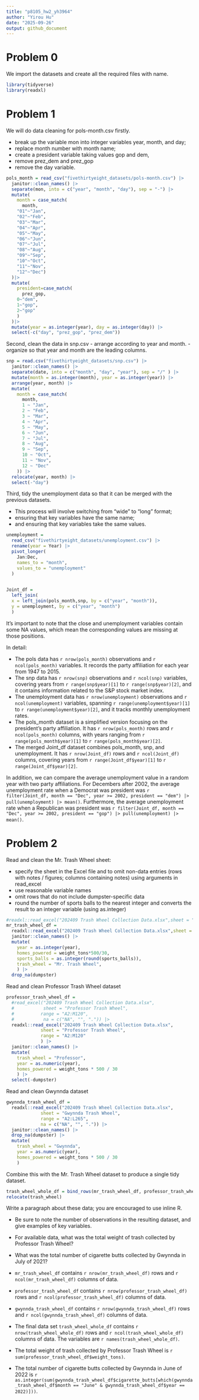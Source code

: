 ```yaml
---
title: "p8105_hw2_yh3964"
author: "Yirou Hu"
date: "2025-09-26"
output: github_document
---
```

# Problem 0
We import the datasets and create all the required files with name. 
```r
library(tidyverse)
library(readxl)
```

# Problem 1
We will do data cleaning for pols-month.csv firstly. 

- break up the variable mon into integer variables year, month, and day; 
- replace month number with month name; 
- create a president variable taking values gop and dem, 
- remove prez_dem and prez_gop
- remove the day variable.

```r
pols_month = read_csv("fivethirtyeight_datasets/pols-month.csv") |>
  janitor::clean_names() |>
  separate(mon, into = c("year", "month", "day"), sep = "-") |>
  mutate(
    month = case_match(
      month, 
    "01"~"Jan",
    "02"~"Feb",
    "03"~"Mar",
    "04"~"Apr",
    "05"~"May",
    "06"~"Jun",
    "07"~"Jul",
    "08"~"Aug",
    "09"~"Sep",
    "10"~"Oct",
    "11"~"Nov",
    "12"~"Dec")
  )|>
  mutate(
    president=case_match(
      prez_gop,
    0~"dem",
    1~"gop",
    2~"gop"
    )
  )|>
  mutate(year = as.integer(year), day = as.integer(day)) |>
  select(-c("day", "prez_gop", "prez_dem"))
```

Second, clean the data in snp.csv
- arrange according to year and month.
- organize so that year and month are the leading columns.

```r
snp = read.csv("fivethirtyeight_datasets/snp.csv") |>
  janitor::clean_names() |>
  separate(date, into = c("month", "day", "year"), sep = "/" ) |>
  mutate(month = as.integer(month), year = as.integer(year)) |>
  arrange(year, month) |>
  mutate(
    month = case_match(
      month,
      1 ~ "Jan",
      2 ~ "Feb",
      3 ~ "Mar",
      4 ~ "Apr",
      5 ~ "May",
      6 ~ "Jun",
      7 ~ "Jul",
      8 ~ "Aug",
      9 ~ "Sep",
      10 ~ "Oct",
      11 ~ "Nov",
      12 ~ "Dec"
    )) |>
  relocate(year, month) |>
  select(-"day")

```

Third, tidy the unemployment data so that it can be merged with the previous datasets.

- This process will involve switching from “wide” to “long” format; 
- ensuring that key variables have the same name; 
- and ensuring that key variables take the same values.

```r
unemployment = 
  read_csv("fivethirtyeight_datasets/unemployment.csv") |>
  rename(year = Year) |>
  pivot_longer(
    Jan:Dec, 
    names_to = "month",
    values_to = "unemployment"
  ) 
  
```

```r
Joint_df = 
  left_join(
  x = left_join(pols_month,snp, by = c("year", "month")), 
  y = unemployment, by = c("year", "month")
  )
```

It’s important to note that the close and unemployment variables contain some NA values, which mean the corresponding values are missing at those positions.

In detail:

- The pols data has `r nrow(pols_month)` observations and `r ncol(pols_month)` variables. It records the party affiliation for each year from 1947 to 2015.
- The snp data has `r nrow(snp)` observations and `r ncol(snp)` variables, covering years from `r range(snp$year)[1]` to `r range(snp$year)[2]`, and it contains information related to the S&P stock market index.
- The unemployment data has `r nrow(unemployment)` observations and `r ncol(unemployment)` variables, spanning `r range(unemployment$year)[1]` to `r range(unemployment$year)[2]`, and it tracks monthly unemployment rates.
- The pols_month dataset is a simplified version focusing on the president’s party affiliation. It has `r nrow(pols_month)` rows and `r ncol(pols_month)` columns, with years ranging from `r range(pols_month$year)[1]` to `r range(pols_month$year)[2]`.
- The merged Joint_df dataset combines pols_month, snp, and unemployment. It has `r nrow(Joint_df)` rows and `r ncol(Joint_df)` columns, covering years from `r range(Joint_df$year)[1]` to `r range(Joint_df$year)[2]`.

In addition, we can compare the average unemployment value in a random year with two party affiliations. For Decembers after 2002, the average unemployment rate when a Democrat was president was `r filter(Joint_df, month == "Dec", year >= 2002, president == "dem") |> pull(unemployment) |> mean()`. Furthermore, the average unemployment rate when a Republican was president was `r filter(Joint_df, month == "Dec", year >= 2002, president == "gop") |> pull(unemployment) |> mean()`. 


# Problem 2

Read and clean the Mr. Trash Wheel sheet:

- specify the sheet in the Excel file and to omit non-data entries (rows with notes / figures; columns containing notes) using arguments in read_excel
- use reasonable variable names
- omit rows that do not include dumpster-specific data
- round the number of sports balls to the nearest integer and converts the result to an integer variable (using as.integer)

```r
#readxl::read_excel("202409 Trash Wheel Collection Data.xlsx",sheet = "Mr. Trash Wheel",range ="A2:N586", na = c("NA", "", ".")) |>
mr_trash_wheel_df =
  readxl::read_excel("202409 Trash Wheel Collection Data.xlsx",sheet = "Mr. Trash Wheel",range ="A2:N586") |>
  janitor::clean_names() |>
  mutate(
    year = as.integer(year),
    homes_powered = weight_tons*500/30,
    sports_balls = as.integer(round(sports_balls)), 
    trash_wheel = "Mr. Trash Wheel",
    ) |> 
  drop_na(dumpster)
```

Read and clean Professor Trash Wheel dataset

```r
professor_trash_wheel_df = 
  #read_excel("202409 Trash Wheel Collection Data.xlsx", 
  #           sheet = "Professor Trash Wheel",
  #          range = "A2:M120",
  #           na = c("NA", "", ".")) |> 
  readxl::read_excel("202409 Trash Wheel Collection Data.xlsx", 
             sheet = "Professor Trash Wheel",
             range = "A2:M120"
             ) |>
  janitor::clean_names() |> 
  mutate(
    trash_wheel = "Professor", 
    year = as.numeric(year),
    homes_powered = weight_tons * 500 / 30
    ) |> 
  select(-dumpster)
```

Read and clean Gwynnda dataset

```r
gwynnda_trash_wheel_df = 
  readxl::read_excel("202409 Trash Wheel Collection Data.xlsx", 
             sheet = "Gwynnda Trash Wheel",
             range = "A2:L265",
             na = c("NA", "", ".")) |> 
  janitor::clean_names() |> 
  drop_na(dumpster) |>
  mutate(
    trash_wheel = "Gwynnda",
    year = as.numeric(year),
    homes_powered = weight_tons * 500 / 30
    )
```

Combine this with the Mr. Trash Wheel dataset to produce a single tidy dataset.

```r
trash_wheel_whole_df = bind_rows(mr_trash_wheel_df, professor_trash_wheel_df, gwynnda_trash_wheel_df) |>
relocate(trash_wheel)
```

Write a paragraph about these data; you are encouraged to use inline R.

- Be sure to note the number of observations in the resulting dataset, and give examples of key variables. 
- For available data, what was the total weight of trash collected by Professor Trash Wheel? 
- What was the total number of cigarette butts collected by Gwynnda in July of 2021?


- `mr_trash_wheel_df` contains `r nrow(mr_trash_wheel_df)` rows and `r ncol(mr_trash_wheel_df)` columns of data.
- `professor_trash_wheel_df` contains `r nrow(professor_trash_wheel_df)` rows and `r ncol(professor_trash_wheel_df)` columns of data.
- `gwynnda_trash_wheel_df` contains `r nrow(gwynnda_trash_wheel_df)` rows and `r ncol(gwynnda_trash_wheel_df)` columns of data.
- The final data set `trash_wheel_whole_df` contains `r nrow(trash_wheel_whole_df)` rows and `r ncol(trash_wheel_whole_df)` columns of data. The variables are `r names(trash_wheel_whole_df)`.
- The total weight of trash collected by Professor Trash Wheel is `r sum(professor_trash_wheel_df$weight_tons)`.
- The total number of cigarette butts collected by Gwynnda in June of 2022 is `r as.integer(sum(gwynnda_trash_wheel_df$cigarette_butts[which(gwynnda_trash_wheel_df$month == "June" & gwynnda_trash_wheel_df$year == 2022)]))`.
